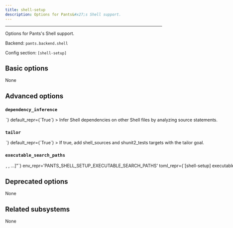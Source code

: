 ```yaml
---
title: shell-setup
description: Options for Pants&#x27;s Shell support.
---
```



---

Options for Pants&#x27;s Shell support.

Backend: <span className="color--primary">`pants.backend.shell`</span>

Config section: <span className="color--primary">`[shell-setup]`</span>

<span className={styles.options}>

## Basic options

None

## Advanced options

### `dependency_inference`

<Option
  cli_repr={`--[no-]shell-setup-dependency-inference`}
  env_repr='PANTS_SHELL_SETUP_DEPENDENCY_INFERENCE'
  toml_repr={`[shell-setup]
dependency_inference = <bool>`}
  default_repr={`True`}
>

Infer Shell dependencies on other Shell files by analyzing `source` statements.

</Option>

### `tailor`

<Option
  cli_repr={`--[no-]shell-setup-tailor`}
  env_repr='PANTS_SHELL_SETUP_TAILOR'
  toml_repr={`[shell-setup]
tailor = <bool>`}
  default_repr={`True`}
>

If true, add `shell_sources` and `shunit2_tests` targets with the `tailor` goal.

</Option>

### `executable_search_paths`

<Option
  cli_repr={`--shell-setup-executable-search-paths="[<binary-paths>, <binary-paths>, ...]"`}
  env_repr='PANTS_SHELL_SETUP_EXECUTABLE_SEARCH_PATHS'
  toml_repr={`[shell-setup]
executable_search_paths = [
    <binary-paths>,
    <binary-paths>,
    ...,
]`}
  default_repr={`[\n  "<PATH>"\n]`}
  target_field_name='shell_setup_executable_search_paths'
>

The PATH value that will be used to find shells and to run certain processes like the shunit2 test runner. The special string `"<PATH>"` will expand to the contents of the PATH env var.

</Option>

## Deprecated options

None

## Related subsystems

None

</span>
